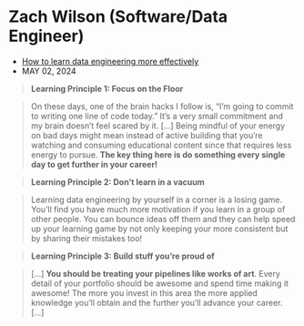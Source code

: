 # Zach Wilson (Software/Data Engineer)

- [How to learn data engineering more effectively](https://blog.dataengineer.io/p/how-to-learn-data-engineering-more)
- MAY 02, 2024

> **Learning Principle 1: Focus on the Floor**

> On these days, one of the brain hacks I follow is, “I’m going to commit to writing one line of code today.” It’s a very small commitment and my brain doesn’t feel scared by it. [...] Being mindful of your energy on bad days might mean instead of active building that you’re watching and consuming educational content since that requires less energy to pursue. **The key thing here is do something every single day to get further in your career!**

> **Learning Principle 2: Don’t learn in a vacuum**

> Learning data engineering by yourself in a corner is a losing game. You’ll find you have much more motivation if you learn in a group of other people. You can bounce ideas off them and they can help speed up your learning game by not only keeping your more consistent but by sharing their mistakes too!

> **Learning Principle 3: Build stuff you’re proud of**

> [...] **You should be treating your pipelines like works of art**. Every detail of your portfolio should be awesome and spend time making it awesome! The more you invest in this area the more applied knowledge you’ll obtain and the further you’ll advance your career. [...]
